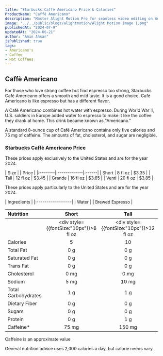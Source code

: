 ```yaml
---
title: "Starbucks Caffè Americano Price & Calories"
ProductName: "Caffè Americano" 
description: "Master Alight Motion Pro for seamless video editing on Android, iOS, and Tablets with our ultimate guide, unlocking advanced features and elevating your skills in 2024!"
image: "../../public/blogs/alightmotion/Alight Motion Image 1.png"
publishedAt: "2024-07-9"
updatedAt: "2024-06-21"
author: "Amin Ahsan"
isPublished: true
tags:
- Americano's 
- Coffee
- Hot Coffees   
---
```


## Caffè Americano
For those who love strong coffee but find espresso too strong, Starbucks Café Americano offers a smooth and mild taste. It is a good choice. Café Americano is like espresso but has a different flavor.

A Café Americano combines hot water with espresso. During World War II, U.S. soldiers in Europe added water to espresso to make it like the coffee they drank at home. This drink became known as "Americano."

A standard 8-ounce cup of Café Americano contains only five calories and 75 mg of caffeine. The amounts of fat, cholesterol, and sugar are negligible.
### Starbucks Caffè Americano Price

These prices apply exclusively to the United States and are for the year 2024.

<div style={{width:"300px"}}>
| Size    |              | Price |
|:--------|:-------------|:------|
| Short   | 8 fl oz      | $3.35 |
| Tall    | 12 fl oz     | $3.45 |
| Grande  | 16 fl oz     | $3.65 |
| Venti   | 20 fl oz     | $3.85 |
</div>

These prices apply particularly to the United States and are for the year 2024.

<div style={{fontSize:"15px"}}>
| Ingredients       |
|:------------------|
| Water             |
| Brewed Espresso   |

| Nutrition           | Short          | Tall        | Grande   | Venti    |
|:--------------------|:--------------:|:-----------:|:--------:|:--------:|
|                     | <div style={{fontSize:"10px"}}>8 fl oz</div>  | <div style={{fontSize:"10px"}}>12 fl oz</div> |  <div style={{fontSize:"10px"}}>16 fl oz</div> | <div style={{fontSize:"10px"}}>20 fl oz</div> |
| Calories            | 5              | 10          | 15       | 20       |
| Total Fat           | 0 g            | 0 g         | 0 g      | 0 g      |
| Saturated Fat       | 0 g            | 0 g         | 0 g      | 0 g      |
| Trans Fat           | 0 g            | 0 g         | 0 g      | 0 g      |
| Cholesterol         | 0 mg           | 0 mg        | 0 mg     | 0 mg     |
| Sodium              | 5 mg           | 10 mg       | 15 mg    | 20 mg    | 
| Total Carbohydrates | 1 g            | 1 g         | 2 g      | 3 g      |
| Dietary Fiber       | 0 g            | 0 g         | 0 g      | 0 g      |
| Sugars              | 0 g            | 0 g         | 0 g      | 0 g      |
| Protein             | 0 g            | 1 g         | 1 g      | 1 g      |
| Caffeine*           | 75 mg          | 150 mg      | 225 mg   | 300 mg   |
Caffeine is an approximate value
    
General nutrition advice uses 2,000 calories a day, but calorie needs vary.
</div>